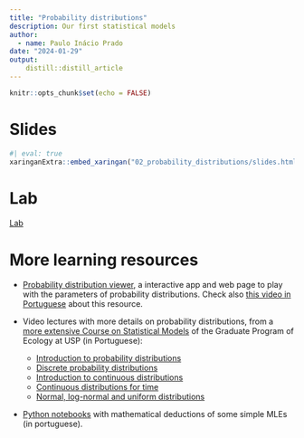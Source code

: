 ```yaml
---
title: "Probability distributions"
description: Our first statistical models
author:
  - name: Paulo Inácio Prado
date: "2024-01-29"
output: 
    distill::distill_article
---
```


```r
knitr::opts_chunk$set(echo = FALSE)
```


# Slides

```r
#| eval: true
xaringanExtra::embed_xaringan("02_probability_distributions/slides.html")
```

# Lab

[Lab]()


# More learning resources

 - [Probability distribution
  viewer](https://github.com/ksmzn/ProbabilityDistributionsViewer), a
  interactive app and web page to play with the parameters of
  probability distributions. Check also [this
  video in Portuguese](https://youtu.be/MYwJNCYJAg0) about this resource.

 - Video lectures with more details on
 probability distributions, from a [more extensive Course on
 Statistical Models](http://insilvaarbores.com.br/BIE5781/)
 of the Graduate Program of Ecology at USP (in Portuguese):
   - [Introduction to probability distributions](https://youtu.be/5U72x-u-dvE)
   - [Discrete probability distributions](https://youtu.be/j9nCwfDWqkw)
   - [Introduction to continuous distributions](https://youtu.be/j9nCwfDWqkw)
   - [Continuous distributions for time](https://youtu.be/XsXjyPtTlk8)
   - [Normal, log-normal and uniform distributions](https://youtu.be/bO2e-y9E5mg)
 
 - [Python notebooks](https://mybinder.org/v2/gh/piLaboratory/bie5782/master?filepath=jupyter%2F) with mathematical deductions of some simple MLEs (in portuguese).




